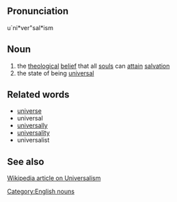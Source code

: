 ==Pronunciation==
u`ni*ver"sal*ism

==Noun==
# the [[theological]] [[belief]] that all [[soul]]s can [[attain]] [[salvation]]
# the state of being [[universal]]

==Related words==
* [[universe]]
* universal
* [[universally]]
* [[universality]]
* universalist

==See also==
[http://en2.wikipedia.org/wiki/Universalism Wikipedia article on Universalism]

[[Category:English nouns]]